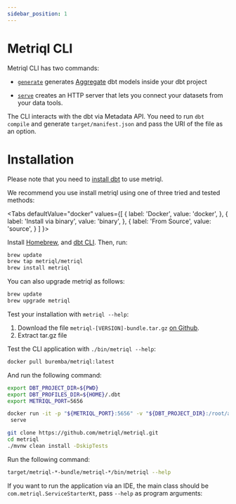 ```yaml
---
sidebar_position: 1
---
```


# Metriql CLI

Metriql CLI has two commands:

* [`generate`](generate) generates [Aggregate](/introduction/aggregates) dbt models inside your dbt project

* [`serve`](serve) creates an HTTP server that lets you connect your datasets from your data tools.

The CLI interacts with the dbt via Metadata API. You need to run `dbt compile` and generate `target/manifest.json` and pass the URI of the file as an option.

# Installation

Please note that you need to [install dbt](https://docs.getdbt.com/dbt-cli/installation) to use metriql. 

We recommend you use install metriql using one of three tried and tested methods:

<Tabs
  defaultValue="docker"
  values={[
    { label: 'Docker', value: 'docker', },
    { label: 'Install via binary', value: 'binary', },
    { label: 'From Source', value: 'source', }
  ]
}>
<TabItem value="homebrew">

Install [Homebrew](http://brew.sh/), and [dbt CLI](https://docs.getdbt.com/dbt-cli/installation#homebrew). Then, run:

``` bash
brew update
brew tap metriql/metriql
brew install metriql
```

You can also upgrade metriql as follows:

``` bash
brew update
brew upgrade metriql
```

Test your installation with `metriql --help`:
</TabItem>

<TabItem value="binary">

1. Download the file `metriql-[VERSION]-bundle.tar.gz` [on Github](https://github.com/metriql/metriql/packages/820012).
2. Extract tar.gz file

Test the CLI application with  `./bin/metriql --help`:

</TabItem>

<TabItem value="docker">

``` bash
docker pull buremba/metriql:latest
```

And run the following command:


``` bash
export DBT_PROJECT_DIR=${PWD}
export DBT_PROFILES_DIR=${HOME}/.dbt
export METRIQL_PORT=5656

docker run -it -p "${METRIQL_PORT}:5656" -v "${DBT_PROJECT_DIR}:/root/app" -v "${DBT_PROFILES_DIR}:/root/.dbt" -e METRIQL_RUN_HOST=0.0.0.0 -e DBT_PROJECT_DIR=/root/app buremba/metriql \
 serve
```

</TabItem>

<TabItem value="source">

``` bash
git clone https://github.com/metriql/metriql.git
cd metriql
./mvnw clean install -DskipTests
```

Run the following command:

``` bash
target/metriql-*-bundle/metriql-*/bin/metriql --help
```

If you want to run the application via an IDE, the main class should be `com.metriql.ServiceStarterKt`, pass `--help` as program arguments:

</TabItem>

</Tabs>
